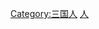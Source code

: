 {{Catnav|頁面分類|...|魏晉南北朝|三国|蜀漢}}
{{Catnav|頁面分類|...|中国朝代|各朝代中国人|三国人}}
{{Catnav|頁面分類|...|魏晉南北朝|三国|蜀汉}}

[[Category:三国人|Category:三国人]]
[[Category:蜀汉|人]]